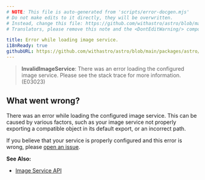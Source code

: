 ```yaml
---
# NOTE: This file is auto-generated from 'scripts/error-docgen.mjs'
# Do not make edits to it directly, they will be overwritten.
# Instead, change this file: https://github.com/withastro/astro/blob/main/packages/astro/src/core/errors/errors-data.ts
# Translators, please remove this note and the <DontEditWarning/> component.

title: Error while loading image service.
i18nReady: true
githubURL: https://github.com/withastro/astro/blob/main/packages/astro/src/core/errors/errors-data.ts
---
```


<DontEditWarning />


> **InvalidImageService**: There was an error loading the configured image service. Please see the stack trace for more information. (E03023)

## What went wrong?
There was an error while loading the configured image service. This can be caused by various factors, such as your image service not properly exporting a compatible object in its default export, or an incorrect path.

If you believe that your service is properly configured and this error is wrong, please [open an issue](https://astro.build/issues/).

**See Also:**
-  [Image Service API](/en/reference/image-service-reference/)


